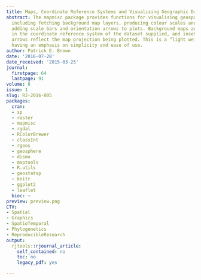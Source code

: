 ```yaml
---
title: Maps, Coordinate Reference Systems and Visualising Geographic Data with mapmisc
abstract: The mapmisc package provides functions for visualising geospatial data,
  including fetching background map layers, producing colour scales and legends, and
  adding scale bars and orientation arrows to plots. Background maps are returned
  in the coordinate reference system of the dataset supplied, and inset maps and direction
  arrows reflect the map projection being plotted. This is a “light weight” package
  having an emphasis on simplicity and ease of use.
author: Patrick E. Brown
date: '2016-07-28'
date_received: '2015-03-25'
journal:
  firstpage: 64
  lastpage: 91
volume: 8
issue: 1
slug: RJ-2016-005
packages:
  cran:
  - sp
  - raster
  - mapmisc
  - rgdal
  - RColorBrewer
  - classInt
  - rgeos
  - geosphere
  - dismo
  - maptools
  - R.utils
  - geostatsp
  - knitr
  - ggplot2
  - leaflet
  bioc: ~
preview: preview.png
CTV:
- Spatial
- Graphics
- SpatioTemporal
- Phylogenetics
- ReproducibleResearch
output:
  rjtools::rjournal_article:
    self_contained: no
    toc: no
    legacy_pdf: yes

---
```

